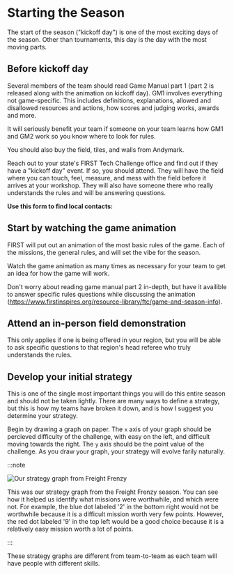 
# Starting the Season

The start of the season ("kickoff day") is one of the most exciting days of the season. Other than tournaments, this day is the day with the most moving parts.

## Before kickoff day

Several members of the team should read Game Manual part 1 (part 2 is released along with the animation on kickoff day). GM1 involves everything not game-specific. This includes definitions, explanations, allowed and disallowed resources and actions, how scores and judging works, awards and more.

It will seriously benefit your team if someone on your team learns how GM1 and GM2 work so you know where to look for rules.

You should also buy the field, tiles, and walls from Andymark.

Reach out to your state's FIRST Tech Challenge office and find out if they have a "kickoff day" event. If so, you should attend. They will have the field where you can touch, feel, measure, and mess with the field before it arrives at your workshop. They will also have someone there who really understands the rules and will be answering questions.

**Use this form to find local contacts:**

<LocalHelp />

## Start by watching the game animation

FIRST will put out an animation of the most basic rules of the game. Each of the missions, the general rules, and will set the vibe for the season.

Watch the game animation as many times as necessary for your team to get an idea for how the game will work.

Don't worry about reading game manual part 2 in-depth, but have it availible to answer specific rules questions while discussing the animation (https://www.firstinspires.org/resource-library/ftc/game-and-season-info).

## Attend an in-person field demonstration

This only applies if one is being offered in your region, but you will be able to ask specific questions to that region's head referee who truly understands the rules.

## Develop your initial strategy

This is one of the single most important things you will do this entire season and should not be taken lightly. There are many ways to define a strategy, but this is how my teams have broken it down, and is how I suggest you determine your strategy.

Begin by drawing a graph on paper. The `x` axis of your graph should be percieved difficulty of the challenge, with easy on the left, and difficult moving towards the right. The `y` axis should be the point value of the challenge. As you draw your graph, your strategy will evolve farily naturally.

:::note

![Our strategy graph from Freight Frenzy](/img/ftc-strategy.png)

This was our strategy graph from the Freight Frenzy season. You can see how it helped us identify what missions were worthwhile, and which were not. For example, the blue dot labeled '2' in the bottom right would not be worthwhile because it is a difficult mission worth very few points. However, the red dot labeled '9' in the top left would be a good choice because it is a relatively easy mission worth a lot of points.

:::

These strategy graphs are different from team-to-team as each team will have people with different skills.
